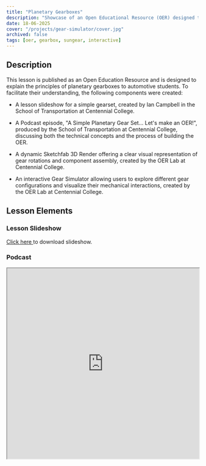 ```yaml
---
title: "Planetary Gearboxes"
description: "Showcase of an Open Educational Resource (OER) designed to explain the principles of planetary gearboxes."
date: 18-06-2025
cover: "/projects/gear-simulator/cover.jpg"
archived: false
tags: [oer, gearbox, sungear, interactive]
---
```


## Description

This lesson is published as an Open Education Resource and is designed to explain the principles of planetary gearboxes to automotive students. To facilitate their understanding, the following components were created:

- A lesson slideshow for a simple gearset, created by Ian Campbell in the School of Transportation at Centennial College.
- A Podcast episode, "A Simple Planetary Gear Set... Let's make an OER!", produced by the School of Transportation at Centennial College, discussing both the technical concepts and the process of building the OER.
- A dynamic Sketchfab 3D Render offering a clear visual representation of gear rotations and component assembly, created by the OER Lab at Centennial College.

- An interactive Gear Simulator allowing users to explore different gear configurations and visualize their mechanical interactions, created by the OER Lab at Centennial College.

## Lesson Elements

### Lesson Slideshow
<div className="flex align-center gap-1">
  <a href="/documents/simple-gearset.pdf" download="Planetary Gearset Basics.pdf">
  Click here 
  </a>
   to download slideshow.
</div>


### Podcast

<div>
  <iframe src="https://www.buzzsprout.com/2236169/episodes/15860990" height="500px" width="100%" />
</div>

### Planetary Gear Render (Rotation Showcase)

<div>
  <iframe
    title="Planetary Gearbox: Planet Gear Rotation"
    frameBorder="0"
    allowFullScreen
    allow="autoplay; fullscreen; xr-spatial-tracking"
    xr-spatial-tracking="true"
    execution-while-out-of-viewport="true"
    execution-while-not-rendered="true"
    web-share="true"
    src="https://sketchfab.com/models/aa064917f8594dfc8fa6815e4dd418ad/embed"
    height="500px"
    width="100%"
  />
</div>

## Interactive Elements
The following interactive activities were developed by the OER Lab at Centennial College. These deliverables showcase their ability to translate complex technical information into accessible learning tools using simulation, 3D visualization, and audio media.

### Planetary Gear Simulator

<div className="unity-embed-container">
  <iframe
    className="gear-sim"
    src="/unity/gear-simulator/index.html"
    allowFullScreen
  />
</div>


## Attributions
- Each of the learning assets on this page are licensed under a CC-BY-NC 4.0 License.
- [A Simple Planetary Gear Set... Let's make an OER!](!https://www.buzzsprout.com/2236169/episodes/15860990) by Harnek Gill and Ian Campbell is licensed under [Creative Commons Attribution-NonCommercial 4.0 International](https://creativecommons.org/licenses/by-nc/4.0/?ref=chooser-v1)
